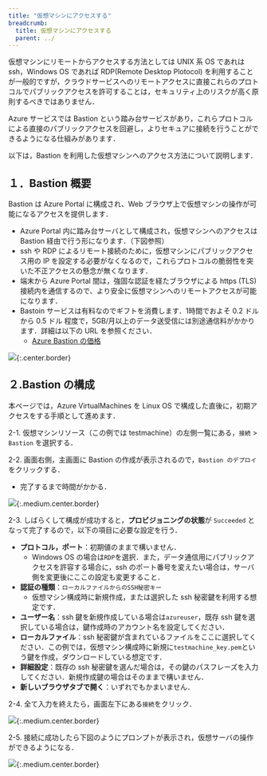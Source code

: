 ```yaml
---
title: "仮想マシンにアクセスする"
breadcrumb:
  title: 仮想マシンにアクセスする
  parent: ../
---
```



仮想マシンにリモートからアクセスする方法としては UNIX 系 OS であれは ssh，Windows OS であれば RDP(Remote Desktop Plotocol) を利用することが一般的ですが，クラウドサービスへのリモートアクセスに直接これらのプロトコルでパブリックアクセスを許可することは，セキュリティ上のリスクが高く原則するべきではありません．

Azure サービスでは Bastion という踏み台サービスがあり，これらプロトコルによる直接のパブリックアクセスを回避し，よりセキュアに接続を行うことができるようになる仕組みがあります．

以下は，Bastion を利用した仮想マシンへのアクセス方法について説明します．

## １．Bastion 概要

Bastion は Azure Portal に構成され、Web ブラウザ上で仮想マシンの操作が可能になるアクセスを提供します．
- Azure Portal 内に踏み台サーバとして構成され，仮想マシンへのアクセスは Bastion 経由で行う形になります．（下図参照）
- ssh や RDP によるリモート接続のために，仮想マシンにパブリックアクセス用の IP を設定する必要がなくなるので，これらプロトコルの脆弱性を突いた不正アクセスの懸念が無くなります．
- 端末から Azure Portal 間は，強固な認証を経たブラウザによる https (TLS) 接続内を通信するので、より安全に仮想マシンへのリモートアクセスが可能になります．
- Bastoin サービスは有料なのでギフトを消費します．1時間でおよそ 0.2 ドルから 0.5 ドル 程度で，5GB/月以上のデータ送受信には別途通信料がかかります．詳細は以下の URL を参照ください．
  - [Azure Bastion の価格](https://azure.microsoft.com/ja-jp/pricing/details/azure-bastion/)

![](img/01_bastion1.png){:.center.border}

## ２.Bastion の構成

本ページでは，Azure VirtualMachines を Linux OS で構成した直後に，初期アクセスをする手順として進めます．
 
2-1. 仮想マシンリソース（この例では testmachine）の左側一覧にある，`接続` > `Bastion` を選択する．

2-2. 画面右側，主画面に Bastion の作成が表示されるので，`Bastion のデプロイ` をクリックする．
  - 完了するまで時間がかかる．

![](img/02_bastion2.png){:.medium.center.border}

2-3. しばらくして構成が成功すると，**プロビジョニングの状態**が `Succeeded` となって完了するので，以下の項目に必要な設定を行う．
  - **プロトコル，ポート**：初期値のままで構いません．
    - Windows OS の場合は`RDP`を選択．また，データ通信用にパブリックアクセスを許容する場合に，ssh のポート番号を変えたい場合は，サーバ側を変更後にここの設定も変更すること．
  - **認証の種類**：`ローカルファイルからのSSH秘密キー`
    - 仮想マシン構成時に新規作成，または選択した ssh 秘密鍵を利用する想定です．
  - **ユーザー名**：ssh 鍵を新規作成している場合は`azureuser`，既存 ssh 鍵を選択している場合は，鍵作成時のアカウント名を設定してください．
  - **ローカルファイル**：ssh 秘密鍵が含まれているファイルをここに選択してください．この例では，仮想マシン構成時に新規に`testmachine_key.pem`という鍵を作成，ダウンロードしている想定です．
  - **詳細設定**：既存の ssh 秘密鍵を選んだ場合は，その鍵のパスフレーズを入力してください．新規作成鍵の場合はそのままで構いません．
  - **新しいブラウザタブで開く**：いずれでもかまいません．

2-4. 全て入力を終えたら，画面左下にある`接続`をクリック．

![](img/03_bastion3.png){:.medium.center.border}

2-5. 接続に成功したら下図のようにプロンプトが表示され，仮想サーバの操作ができるようになる．

![](img/04_bastion4.png){:.medium.center.border}

